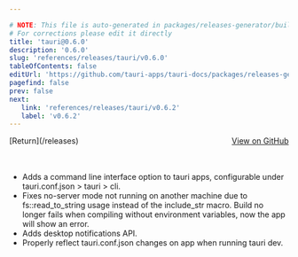 ```yaml
---

# NOTE: This file is auto-generated in packages/releases-generator/build.ts
# For corrections please edit it directly
title: 'tauri@0.6.0'
description: '0.6.0'
slug: 'references/releases/tauri/v0.6.0'
tableOfContents: false
editUrl: 'https://github.com/tauri-apps/tauri-docs/packages/releases-generator/build.ts'
pagefind: false
prev: false
next:
   link: 'references/releases/tauri/v0.6.2'
   label: 'v0.6.2'
---
```


			

<ReleaseSidebar slug="references/releases/tauri"  packageName="tauri" />

<div style="margin-bottom:3rem; display: flex; justify-content: space-between; align-items: center"><span>[Return](/releases)</span><span><a href="https://github.com/tauri-apps/tauri/releases/tag/tauri-v0.6.0">View on GitHub</a></span></div>

- Adds a command line interface option to tauri apps, configurable under tauri.conf.json &gt; tauri &gt; cli.
- Fixes no-server mode not running on another machine due to fs::read_to_string usage instead of the include_str macro.
  Build no longer fails when compiling without environment variables, now the app will show an error.
- Adds desktop notifications API.
- Properly reflect tauri.conf.json changes on app when running tauri dev.
